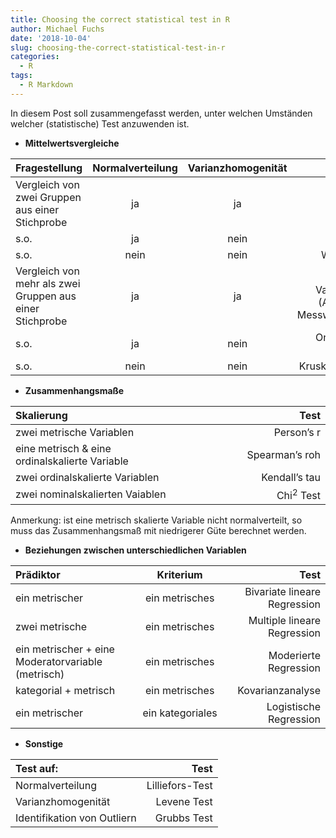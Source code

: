 ```yaml
---
title: Choosing the correct statistical test in R
author: Michael Fuchs
date: '2018-10-04'
slug: choosing-the-correct-statistical-test-in-r
categories:
  - R
tags:
  - R Markdown
---
```


In diesem Post soll zusammengefasst werden, unter welchen Umständen welcher (statistische) Test anzuwenden ist. 

+ **Mittelwertsvergleiche**


| **Fragestellung**       | **Normalverteilung**     | **Varianzhomogenität** | **Test**  |
| :------------- | :----------: | :----------: |----------: |
|  Vergleich von zwei Gruppen  aus einer Stichprobe | ja   | ja |  T-Test für unabhängige Stichproben |
| s.o.   |  ja | nein    |  Welch Test |
| s.o.   | nein | nein    |  Wilcoxon Test  |
| Vergleich von mehr als zwei Gruppen aus einer Stichprobe | ja | ja    |  einfaktorelle Varianzanalyse (ANOVA) ohne Messwiederholung  |
| s.o.   | ja | nein    |  One-way-Test (Welch)  |
| s.o.   | nein | nein    |  Kruskal Wallis Test  |


+ **Zusammenhangsmaße** 

| **Skalierung** | **Test**  |
| :------------- | ----------: |
| zwei metrische Variablen | Person's r     |
| eine metrisch & eine ordinalskalierte Variable       | Spearman's roh    |
| zwei ordinalskalierte Variablen | Kendall's tau     |
| zwei nominalskalierten Vaiablen | Chi^2^ Test     |

Anmerkung: ist eine metrisch skalierte Variable nicht normalverteilt, so muss  das Zusammenhangsmaß mit niedrigerer Güte berechnet werden. 


+ **Beziehungen zwischen unterschiedlichen Variablen**

| **Prädiktor**       | **Kriterium**     | **Test** |
| :------------- | :----------: | ----------: |
| ein metrischer   |  ein metrisches | Bivariate lineare Regression    | 
| zwei metrische   |  ein metrisches | Multiple lineare Regression    | 
| ein metrischer + eine Moderatorvariable (metrisch)   | ein metrisches | Moderierte Regression    | 
| kategorial + metrisch   |  ein metrisches | Kovarianzanalyse    | 
| ein metrischer   |  ein kategoriales | Logistische Regression    | 


+ **Sonstige**

| **Test auf:**       | **Test**     |
| :------------- | ----------: |
| Normalverteilung   |  Lilliefors-Test|
| Varianzhomogenität   |  Levene Test |
| Identifikation von Outliern   |  Grubbs Test |


